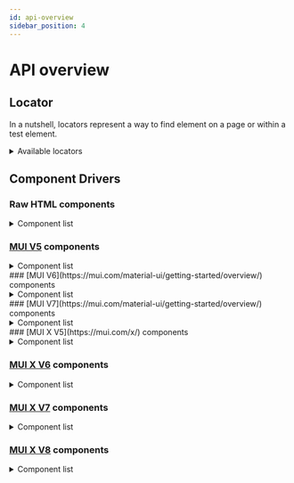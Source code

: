 ```yaml
---
id: api-overview
sidebar_position: 4
---
```



# API overview

## Locator

In a nutshell, locators represent a way to find element on a page or within a test element.

<details>
  <summary>Available locators</summary>

| Locator                  | Description |
| ------------------------ | --------------------------------------------------------------------------- |
| byAttribute(name, value) | Locate element by attribute |
| byChecked(checked)       | Locate checkbox which is checked, usually it can be chained with checkbox locator |
| byCssClass(className)    | Locate by CSS class name. Locate by CSS class is not recommended because it is not reliable and can be changed easily. |
| byCssSelector(selector)  | Locate by CSS selector. |
| byDataTestId(dataTestId) | Locate by data-testid attribute. |
| byInputType(type)        | Locate by input element by its type, such as text, radio, checkbox etc. |
| byLinkedElement()        | (Experimental) Locate an element by matching attributes from another element |
| byName(name)             | Locate by the value of name attribute. |
| byRole(role)             | Locate by the value of role attribute. |
| byTagName(tagName)       | Locate by HTML tag name (not recommended). |
| byValue(value)           | Locate by the value of value attribute |

</details>

## Component Drivers

### Raw HTML components

<details>
  <summary>Component list</summary>

Package: [@atomic-testing/component-driver-html](https://github.com/atomic-testing/atomic-testing/tree/main/packages/component-driver-html/src/components)

| Driver | Description |
| -------------------------- | ----------------------------- |
| HTMLAnchorDriver | Driver for `<a>` elements |
| HTMLButtonDriver | Driver for `<button>` or any clickable elements |
| HTMLCheckboxDriver | Driver for `<input type="checkbox">` elements |
| HTMLCheckboxGroupDriver | Driver for a group of HTML checkboxes, ideal for multiselection |
| HTMLElementDriver | Driver for any HTML element |
| HTMLHiddenInputDriver | Driver for `<input type="hidden">` elements |
| HTMLOptionDriver | Driver for `<option>` elements |
| HTMLRadioButtonGroupDriver | Driver for a group of HTML radio buttons |
| HTMLSelectDriver | Driver for `<select>` element, support both single and multiple selection |
| HTMLTextInputDriver | Driver for `<input type="text">` elements |
| HTMLTextAreaDriver | Driver for `<textarea>` elements |

</details>

### [MUI V5](https://mui.com/material-ui/getting-started/overview/) components

<details>
  <summary>Component list</summary>

Package: [@atomic-testing/component-driver-mui-v5](https://github.com/atomic-testing/atomic-testing/tree/main/packages/component-driver-mui-v5/src/components)

<Tabs>
<TabItem value="npm" label="npm">

```bash
npm install @atomic-testing/component-driver-mui-v5
```

</TabItem>
<TabItem value="yarn" label="yarn">

```bash
yarn add @atomic-testing/component-driver-mui-v5
```

</TabItem>
<TabItem value="pnpm" label="pnpm">

```bash
pnpm add @atomic-testing/component-driver-mui-v5
```

</TabItem>
</Tabs>

| Driver | Description |
| ----------------------- | ------------------------------------------------------------ |
| AccordionDriver | Driver for Accordion component |
| AlertDriver | Driver for Alert component |
| AutoCompleteDriver | Driver for Autocomplete component |
| BadgeDriver | Driver for Badge component |
| ButtonDriver | Driver for Button or any clickable component |
| CheckboxDriver | Driver for Checkbox component |
| ChipDriver | Driver for Chip component |
| DialogDriver | Driver for Dialog component |
| FabDriver | Driver for Floating Action Button component |
| InputDriver | Driver for Input component and its variants |
| ListDriver | Driver for List component |
| ListItemDriver | Driver for ListItem component |
| MenuDriver | Driver for Menu component |
| MenuItemDriver | Driver for MenuItem component |
| ProgressDriver | Driver for Progress component |
| RatingDriver | Driver for Rating component |
| SelectDriver | Driver for Select component |
| SliderDriver | Driver for Slider component |
| SnackbarDriver | Driver for Snackbar component |
| SwitchDriver | Driver for Switch component |
| TextFieldDriver | Driver for TextField component |
| ToggleButtonDriver | Driver for ToggleButton component |
| ToggleButtonGroupDriver | Driver for ToggleButtonGroup component |
| ExclusiveToggleButtonGroupDriver | Driver for ToggleButtonGroup with exclusive selection |

</details>
### [MUI V6](https://mui.com/material-ui/getting-started/overview/) components

<details>
  <summary>Component list</summary>

Package: [@atomic-testing/component-driver-mui-v6](https://github.com/atomic-testing/atomic-testing/tree/main/packages/component-driver-mui-v6/src/components)

Test examples can be found in [the example folder under component-driver-mui-v6-test package](https://github.com/atomic-testing/atomic-testing/tree/main/packages/component-driver-mui-v6-test/src/examples)

| Driver | Description |
| ----------------------- | ------------------------------------------------------------ |
| AccordionDriver | Driver for Accordion component |
| AlertDriver | Driver for Alert component |
| AutoCompleteDriver | Driver for Autocomplete component (single selection only, multiple selection planned) |
| BadgeDriver | Driver for Badge component |
| ButtonDriver | Driver for Button or any clickable component |
| CheckboxDriver | Driver for Checkbox component |
| ChipDriver | Driver for Chip component |
| DialogDriver | Driver for Dialog component |
| FabDriver | Driver for Floating Action Button component |
| InputDriver | Driver for Input component and its variants |
| ListDriver | Driver for List component |
| ListItemDriver | Driver for ListItem component |
| MenuDriver | Driver for Menu component |
| MenuItemDriver | Driver for MenuItem component |
| ProgressDriver | Driver for Progress component |
| RatingDriver | Driver for Rating component |
| SelectDriver | Driver for Select component |
| SliderDriver | Driver for Slider component |
| SnackbarDriver | Driver for Snackbar component |
| SwitchDriver | Driver for Switch component |
| TextFieldDriver | Driver for TextField component, supports single-line, multiline and selection TextField variants |
| ToggleButtonDriver | Driver for ToggleButton component |
| ToggleButtonGroupDriver | Driver for ToggleButtonGroup component |
| ExclusiveToggleButtonGroupDriver | Driver for ToggleButtonGroup with exclusive selection |
| DataGridProDriver | Driver for DataGrid/DataGridPro component |
| DataGridHeaderRowDriver | Driver for header rows in DataGrid |
| DataGridDataRowDriver | Driver for data rows in DataGrid |
| DateRangePickerDriver | Driver for DateRangePicker component |
| DateTimePickerDriver | Driver for DateTimePicker component |
| DesktopDatePickerDriver | Driver for DesktopDatePicker component |
| MobileDatePickerDialogDriver | Driver for MobileDatePicker's dialog component |
| MobileDatePickerDriver | Driver for MobileDatePicker component |
| TimePickerDriver | Driver for TimePicker component |

</details>
### [MUI V7](https://mui.com/material-ui/getting-started/overview/) components

<details>
  <summary>Component list</summary>

Package: [@atomic-testing/component-driver-mui-v7](https://github.com/atomic-testing/atomic-testing/tree/main/packages/component-driver-mui-v7/src/components)

<Tabs>
<TabItem value="npm" label="npm">

```bash
npm install @atomic-testing/component-driver-mui-v7
```

</TabItem>
<TabItem value="yarn" label="yarn">

```bash
yarn add @atomic-testing/component-driver-mui-v7
```

</TabItem>
<TabItem value="pnpm" label="pnpm">

```bash
pnpm add @atomic-testing/component-driver-mui-v7
```

</TabItem>
</Tabs>

| Driver | Description |
| ----------------------- | ------------------------------------------------------------ |
| AccordionDriver | Driver for Accordion component |
| AlertDriver | Driver for Alert component |
| AutoCompleteDriver | Driver for Autocomplete component |
| BadgeDriver | Driver for Badge component |
| ButtonDriver | Driver for Button or any clickable component |
| CheckboxDriver | Driver for Checkbox component |
| ChipDriver | Driver for Chip component |
| DialogDriver | Driver for Dialog component |
| FabDriver | Driver for Floating Action Button component |
| InputDriver | Driver for Input component and its variants |
| ListDriver | Driver for List component |
| ListItemDriver | Driver for ListItem component |
| MenuDriver | Driver for Menu component |
| MenuItemDriver | Driver for MenuItem component |
| ProgressDriver | Driver for Progress component |
| RatingDriver | Driver for Rating component |
| SelectDriver | Driver for Select component |
| SliderDriver | Driver for Slider component |
| SnackbarDriver | Driver for Snackbar component |
| SwitchDriver | Driver for Switch component |
| TextFieldDriver | Driver for TextField component |
| ToggleButtonDriver | Driver for ToggleButton component |
| ToggleButtonGroupDriver | Driver for ToggleButtonGroup component |
| ExclusiveToggleButtonGroupDriver | Driver for ToggleButtonGroup with exclusive selection |

</details>
### [MUI X V5](https://mui.com/x/) components

<details>
  <summary>Component list</summary>

Package: [@atomic-testing/component-driver-mui-x-v5](https://github.com/atomic-testing/atomic-testing/tree/main/packages/component-driver-mui-x-v5/src)

<Tabs>
<TabItem value="npm" label="npm">

```bash
npm install @atomic-testing/component-driver-mui-x-v5
```

</TabItem>
<TabItem value="yarn" label="yarn">

```bash
yarn add @atomic-testing/component-driver-mui-x-v5
```

</TabItem>
<TabItem value="pnpm" label="pnpm">

```bash
pnpm add @atomic-testing/component-driver-mui-x-v5
```

</TabItem>
</Tabs>

| Driver | Description |
| ----------------------- | ------------------------------------------------------------ |
| DataGridProDriver | Driver for DataGrid/DataGridPro component |
| DataGridHeaderRowDriver | Driver for header rows in DataGrid |
| DataGridDataRowDriver | Driver for data rows in DataGrid |
| DateRangePickerDriver | Driver for DateRangePicker component |
| DateTimePickerDriver | Driver for DateTimePicker component |
| DesktopDatePickerDriver | Driver for DesktopDatePicker component |
| MobileDatePickerDialogDriver | Driver for MobileDatePicker's dialog component |
| MobileDatePickerDriver | Driver for MobileDatePicker component |
| TimePickerDriver | Driver for TimePicker component |

</details>

### [MUI X V6](https://mui.com/x/) components

<details>
  <summary>Component list</summary>

Package: [@atomic-testing/component-driver-mui-x-v6](https://github.com/atomic-testing/atomic-testing/tree/main/packages/component-driver-mui-x-v6/src)

<Tabs>
<TabItem value="npm" label="npm">

```bash
npm install @atomic-testing/component-driver-mui-x-v6
```

</TabItem>
<TabItem value="yarn" label="yarn">

```bash
yarn add @atomic-testing/component-driver-mui-x-v6
```

</TabItem>
<TabItem value="pnpm" label="pnpm">

```bash
pnpm add @atomic-testing/component-driver-mui-x-v6
```

</TabItem>
</Tabs>

| Driver | Description |
| ----------------------- | ------------------------------------------------------------ |
| DataGridProDriver | Driver for DataGrid/DataGridPro component |
| DataGridHeaderRowDriver | Driver for header rows in DataGrid |
| DataGridDataRowDriver | Driver for data rows in DataGrid |
| DateRangePickerDriver | Driver for DateRangePicker component |
| DateTimePickerDriver | Driver for DateTimePicker component |
| DesktopDatePickerDriver | Driver for DesktopDatePicker component |
| MobileDatePickerDialogDriver | Driver for MobileDatePicker's dialog component |
| MobileDatePickerDriver | Driver for MobileDatePicker component |
| TimePickerDriver | Driver for TimePicker component |

</details>

### [MUI X V7](https://mui.com/x/) components

<details>
  <summary>Component list</summary>

Package: [@atomic-testing/component-driver-mui-x-v7](https://github.com/atomic-testing/atomic-testing/tree/main/packages/component-driver-mui-x-v7/src)

<Tabs>
<TabItem value="npm" label="npm">

```bash
npm install @atomic-testing/component-driver-mui-x-v7
```

</TabItem>
<TabItem value="yarn" label="yarn">

```bash
yarn add @atomic-testing/component-driver-mui-x-v7
```

</TabItem>
<TabItem value="pnpm" label="pnpm">

```bash
pnpm add @atomic-testing/component-driver-mui-x-v7
```

</TabItem>
</Tabs>

| Driver | Description |
| ----------------------- | ------------------------------------------------------------ |
| DataGridProDriver | Driver for DataGrid/DataGridPro component |
| DataGridHeaderRowDriver | Driver for header rows in DataGrid |
| DataGridDataRowDriver | Driver for data rows in DataGrid |
| DateRangePickerDriver | Driver for DateRangePicker component |
| DateTimePickerDriver | Driver for DateTimePicker component |
| DesktopDatePickerDriver | Driver for DesktopDatePicker component |
| MobileDatePickerDialogDriver | Driver for MobileDatePicker's dialog component |
| MobileDatePickerDriver | Driver for MobileDatePicker component |
| TimePickerDriver | Driver for TimePicker component |

</details>

### [MUI X V8](https://mui.com/x/) components

<details>
  <summary>Component list</summary>

Package: [@atomic-testing/component-driver-mui-x-v8](https://github.com/atomic-testing/atomic-testing/tree/main/packages/component-driver-mui-x-v8/src)

<Tabs>
<TabItem value="npm" label="npm">

```bash
npm install @atomic-testing/component-driver-mui-x-v8
```

</TabItem>
<TabItem value="yarn" label="yarn">

```bash
yarn add @atomic-testing/component-driver-mui-x-v8
```

</TabItem>
<TabItem value="pnpm" label="pnpm">

```bash
pnpm add @atomic-testing/component-driver-mui-x-v8
```

</TabItem>
</Tabs>

| Driver | Description |
| ----------------------- | ------------------------------------------------------------ |
| DataGridProDriver | Driver for DataGrid/DataGridPro component |
| DataGridHeaderRowDriver | Driver for header rows in DataGrid |
| DataGridDataRowDriver | Driver for data rows in DataGrid |
| DateRangePickerDriver | Driver for DateRangePicker component |
| DateTimePickerDriver | Driver for DateTimePicker component |
| DesktopDatePickerDriver | Driver for DesktopDatePicker component |
| MobileDatePickerDialogDriver | Driver for MobileDatePicker's dialog component |
| MobileDatePickerDriver | Driver for MobileDatePicker component |
| TimePickerDriver | Driver for TimePicker component |

</details>

